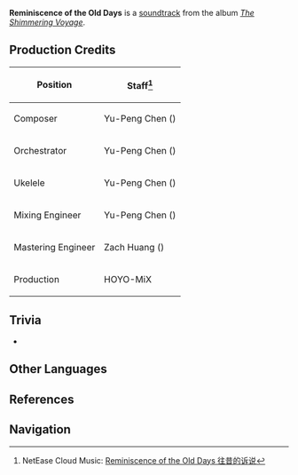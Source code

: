 {{Soundtrack Infobox
|title          =
|image          = The Shimmering Voyage.jpg
|album          = The Shimmering Voyage
|disc           = 1
|number         = 14
|featured       =
|featured2      =
|featured3      =
|featured_disc  =
|featured_disc2 =
|featured_disc3 =
|youtube_id     = cdC8wPt_SPw
|youtube_time   = 1462
|spotify_id     = 0Q6Z2RHJq6hPrTIVcSnCXE
|played_in      = Golden Apple Archipelago
|during         = [[Golden Apple Archipelago]] (Dusk)
|domain         =
|previous       = Cozy Company
|next           = Faraway Solicitude
}}
'''Reminiscence of the Old Days''' is a [[soundtrack]] from the album ''[[The Shimmering Voyage]]''.

==Production Credits==
{| class="wikitable" style="text-align:left; height:0.5em"
! Position
! Staff<ref>NetEase Cloud Music: [https://music.163.com/#/song?id=1861403392 Reminiscence of the Old Days 往昔的诉说]</ref>
|-
! Composer
| Yu-Peng Chen ({{zh|陈致逸}})
|-
! Orchestrator
| Yu-Peng Chen ({{zh|陈致逸}})
|-
! Ukelele
| Yu-Peng Chen ({{zh|陈致逸}})
|-
! Mixing Engineer
| Yu-Peng Chen ({{zh|陈致逸}})
|-
! Mastering Engineer
| Zach Huang ({{zh|黄巍}})
|-
! Production
| HOYO-MiX
|}

==Trivia==
* {{Transclude|Comforting Quietude|GAATheme3|section=1}}

==Other Languages==
{{Other Languages
|en      = Reminiscence of the Old Days
|zhs     = 往昔的诉说
|zhs_rm  = Wǎngxī de Sùshuō
|zht     = 往昔的訴說
|zht_rm  = Wǎngxī de Sùshuō
|zh_tl   = 
|ja      = 昔の語り
|ja_rm   = Mukashi no Katari
|ja_tl   = 
|tr      = 
|it      = 
}}

==References==
{{Reflist}}

==Navigation==
{{Soundtrack Navbox|The Shimmering Voyage}}